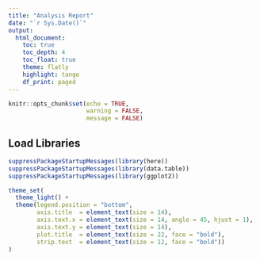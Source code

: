 ```yaml
---
title: "Analysis Report"
date: "`r Sys.Date()`"
output:
  html_document:
    toc: true
    toc_depth: 4
    toc_float: true
    theme: flatly
    highlight: tango
    df_print: paged
---
```


```r
knitr::opts_chunk$set(echo = TRUE,
                      warning = FALSE,
                      message = FALSE)
```

## Load Libraries

```r
suppressPackageStartupMessages(library(here))
suppressPackageStartupMessages(library(data.table))
suppressPackageStartupMessages(library(ggplot2))

theme_set(
  theme_light() +
  theme(legend.position = "bottom",
        axis.title  = element_text(size = 14),
        axis.text.x = element_text(size = 14, angle = 45, hjust = 1),
        axis.text.y = element_text(size = 14),
        plot.title  = element_text(size = 22, face = "bold"),
        strip.text  = element_text(size = 12, face = "bold"))
)
```

